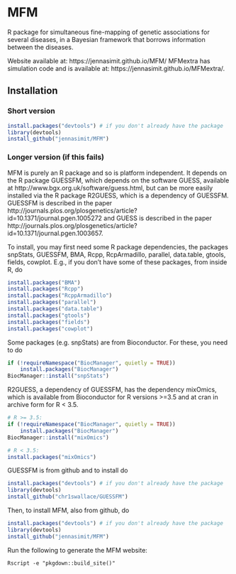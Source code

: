 # MFM
R package for simultaneous fine-mapping of genetic associations for several diseases, in a
Bayesian framework that borrows information between the diseases.

Website available at: https://jennasimit.github.io/MFM/
MFMextra has simulation code and is available at: https://jennasimit.github.io/MFMextra/.

## Installation

### Short version

```R
install.packages("devtools") # if you don't already have the package
library(devtools)
install_github("jennasimit/MFM")
```

### Longer version (if this fails)

MFM is purely an R package and so is platform independent. It depends on the R package GUESSFM, which depends on the 
software GUESS, available at http://www.bgx.org.uk/software/guess.html, but can be more easily installed via the R package 
R2GUESS, which is a dependency of GUESSFM.
GUESSFM is described in the paper http://journals.plos.org/plosgenetics/article?id=10.1371/journal.pgen.1005272 and 
GUESS is described in the paper http://journals.plos.org/plosgenetics/article?id=10.1371/journal.pgen.1003657.

To install, you may first need some R package dependencies, the packages snpStats, GUESSFM, BMA, Rcpp, RcpArmadillo,
parallel, data.table, gtools, fields, cowplot. E.g., if you don't have some of these packages, from inside R, do

```R
install.packages("BMA") 
install.packages("Rcpp")
install.packages("RcppArmadillo")
install.packages("parallel")
install.packages("data.table")
install.packages("gtools")
install.packages("fields")
install.packages("cowplot")
```
 
Some packages (e.g. snpStats) are from Bioconductor.  For these, you need to do

```R
if (!requireNamespace("BiocManager", quietly = TRUE))
    install.packages("BiocManager")
BiocManager::install("snpStats")
```
R2GUESS, a dependency of GUESSFM, has the dependency mixOmics, which is available from Bioconductor for R versions >=3.5
and at cran in archive form for R < 3.5.
``` R 
# R >= 3.5:
if (!requireNamespace("BiocManager", quietly = TRUE))
    install.packages("BiocManager")
BiocManager::install("mixOmics")
```
``` R 
# R < 3.5:
install.packages("mixOmics")
```

GUESSFM is from github and to install do
```R
install.packages("devtools") # if you don't already have the package
library(devtools)
install_github("chr1swallace/GUESSFM")
```

Then, to install MFM, also from github, do
```R
install.packages("devtools") # if you don't already have the package
library(devtools)
install_github("jennasimit/MFM")
```

Run the following to generate the MFM website:
```
Rscript -e "pkgdown::build_site()"
```

